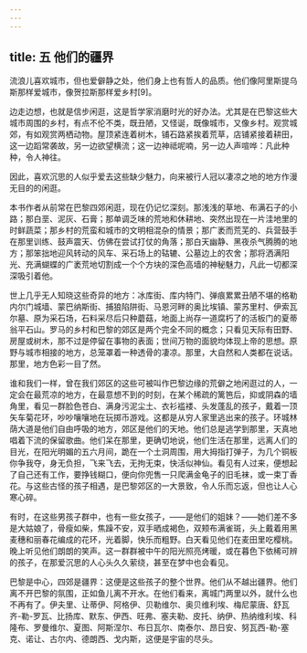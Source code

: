 ```yaml
---
---
---
```

title: 五 他们的疆界
---




流浪儿喜欢城市，但也爱僻静之处，他们身上也有哲人的品质。他们像阿里斯提乌斯那样爱城市，像贺拉斯那样爱乡村[9]。

边走边想，也就是信步闲逛，这是哲学家消磨时光的好办法。尤其是在巴黎这些大城市周围的乡村，有点不伦不类，既丑陋，又怪诞，既像城市，又像乡村。观赏城郊，有如观赏两栖动物。屋顶紧连着树木，铺石路紧挨着荒草，店铺紧接着耕田，这一边蹈常袭故，另一边欲望横流；这一边神祗呢喃，另一边人声喧哗：凡此种种，令人神往。

因此，喜欢沉思的人似乎爱去这些缺少魅力，向来被行人冠以凄凉之地的地方作漫无目的的闲逛。

本书作者从前常在巴黎四郊闲逛，现在仍记忆深刻。那浅浅的草地、布满石子的小路；那白垩、泥灰、石膏；那单调乏味的荒地和休耕地、突然出现在一片洼地里的时鲜蔬菜；那乡村的荒蛮和城市的文明相混杂的情景；那广袤而荒芜的、兵营鼓手在那里训练、鼓声震天、仿佛在尝试打仗的角落；那白天幽静、黑夜杀气腾腾的地方；那笨拙地迎风转动的风车、采石场上的轱辘、公墓边上的农舍；那将洒满阳光、充满蝴蝶的广袤荒地切割成一个个方块的深色高墙的神秘魅力，凡此一切都深深吸引着他。

世上几乎无人知晓这些奇异的地方：冰库街、库内特门、弹痕累累丑陋不堪的格勒内尔门城墙、蒙巴纳斯街、捕狼陷阱街、马恩河畔的奥比埃镇、蒙苏里村、伊索瓦尔墓、原为采石场，石料采尽后只种蘑菇，地面上尚存一道腐朽了的活板门的夏蒂翁平石山。罗马的乡村和巴黎的郊区是两个完全不同的概念；只看见天际有田野、房屋或树木，那不过是停留在事物的表面；世间万物的面貌均体现上帝的思想。原野与城市相接的地方，总笼罩着一种透骨的凄凉。那里，大自然和人类都在说话。那里，地方色彩一目了然。

谁和我们一样，曾在我们郊区的这些可被叫作巴黎边缘的荒僻之地闲逛过的人，一定会在最荒凉的地方，在最意想不到的时刻，在某个稀疏的篱笆后，抑或阴森的墙角里，看见一群脸色苍白、满身污泥尘土、衣衫褴褛、头发蓬乱的孩子，戴着一顶矢车菊花环，吵吵嚷嚷地在玩掷币游戏。这都是从穷人家里逃出来的孩子。环城林荫大道是他们自由呼吸的地方，郊区是他们的天地。他们总是逃学到那里，天真地唱着下流的保留歌曲。他们呆在那里，更确切地说，他们生活在那里，远离人们的目光，在阳光明媚的五六月间，跪在一个土洞周围，用大拇指打弹子，为几个铜板你争我夺，身无负担，飞来飞去，无拘无束，快活似神仙。看见有人过来，便想起了自己还有工作，要挣钱糊口，便向你兜售一只爬满金龟子的旧毛袜，或一束丁香花。与这些古怪的孩子相遇，是巴黎郊区的一大景致，令人乐而忘返，但也让人心寒心碎。

有时，在这些男孩子群中，也有一些女孩子，——是他们的姐妹？——她们差不多是大姑娘了，骨瘦如柴，焦躁不安，双手晒成褐色，双颊布满雀斑，头上戴着用黑麦穗和丽春花编成的花环，光着脚，快乐而粗野。白天看见他们在麦田里吃樱桃。晚上听见他们朗朗的笑声。这一群群被中午的阳光照亮烤暖，或在暮色下依稀可辨的孩子，在那爱沉思的人心头久久萦绕，甚至在梦中也会看见。

巴黎是中心，四郊是疆界：这便是这些孩子的整个世界。他们从不越出疆界。他们离不开巴黎的氛围，正如鱼儿离不开水。在他们看来，离城门两里以外，就什么也不再有了。伊夫里、让蒂伊、阿格伊、贝勒维尔、奥贝维利埃、梅尼蒙唐、舒瓦齐-勒-罗瓦、比扬库、默东、伊西、旺弗、塞夫勒、皮托、纳伊、热纳维利埃、科隆布、罗曼维尔、夏图、阿斯涅尔、布日瓦尔、南泰尔、昂日安、努瓦西-勒-塞克、诺让、古尔内、德朗西、戈内斯，这便是宇宙的尽头。